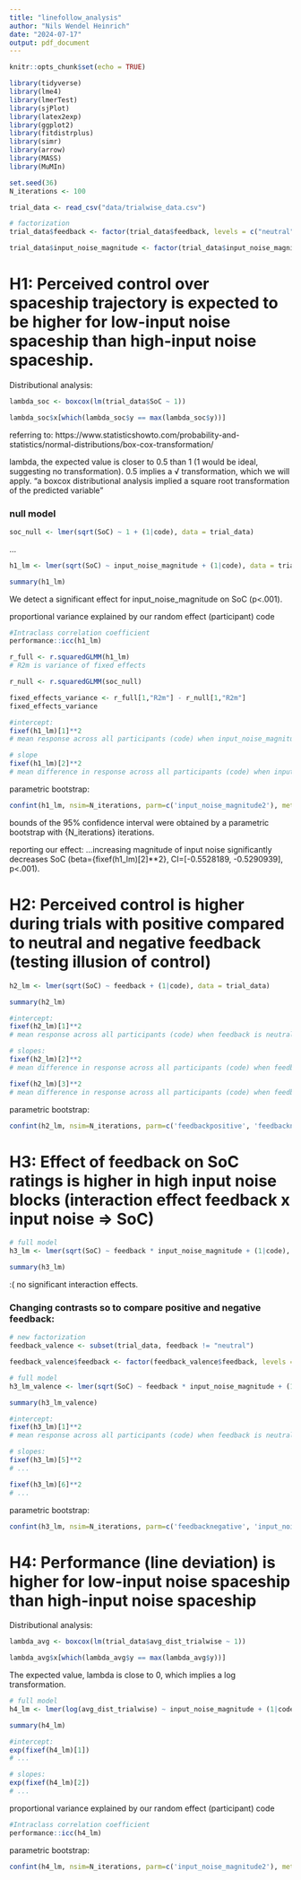 ```yaml
---
title: "linefollow_analysis"
author: "Nils Wendel Heinrich"
date: "2024-07-17"
output: pdf_document
---
```


```r
knitr::opts_chunk$set(echo = TRUE)
```


```r

library(tidyverse)
library(lme4)
library(lmerTest)
library(sjPlot)
library(latex2exp)
library(ggplot2)
library(fitdistrplus)
library(simr)
library(arrow)
library(MASS)
library(MuMIn)

set.seed(36)
N_iterations <- 100

```


```r

trial_data <- read_csv("data/trialwise_data.csv")

# factorization
trial_data$feedback <- factor(trial_data$feedback, levels = c("neutral", "positive", "negative"))

trial_data$input_noise_magnitude <- factor(trial_data$input_noise_magnitude)

```

# H1: Perceived control over spaceship trajectory is expected to be higher for low-input noise spaceship than high-input noise spaceship.

Distributional analysis:
```r

lambda_soc <- boxcox(lm(trial_data$SoC ~ 1))

lambda_soc$x[which(lambda_soc$y == max(lambda_soc$y))]

```
referring to:
https://www.statisticshowto.com/probability-and-statistics/normal-distributions/box-cox-transformation/

lambda, the expected value is closer to 0.5 than 1 (1 would be ideal, suggesting no transformation). 0.5 implies a √ transformation, which we will apply. 
"a boxcox distributional analysis implied a square root transformation of the predicted variable"


### null model
```r
soc_null <- lmer(sqrt(SoC) ~ 1 + (1|code), data = trial_data)
```


...
```r

h1_lm <- lmer(sqrt(SoC) ~ input_noise_magnitude + (1|code), data = trial_data)

summary(h1_lm)

```
We detect a significant effect for input_noise_magnitude on SoC (p<.001).

proportional variance explained by our random effect (participant) code
```r

#Intraclass correlation coefficient
performance::icc(h1_lm)

```

```r

r_full <- r.squaredGLMM(h1_lm)
# R2m is variance of fixed effects

r_null <- r.squaredGLMM(soc_null)

fixed_effects_variance <- r_full[1,"R2m"] - r_null[1,"R2m"]
fixed_effects_variance
```

```r

#intercept:
fixef(h1_lm)[1]**2
# mean response across all participants (code) when input_noise_magnitude = 0.5

# slope
fixef(h1_lm)[2]**2
# mean difference in response across all participants (code) when input_noise_magnitude jumps from 0.5 to 2.0

```

parametric bootstrap:
```r

confint(h1_lm, nsim=N_iterations, parm=c('input_noise_magnitude2'), method='boot')

```

bounds of the 95% confidence interval were obtained by a parametric bootstrap with {N_iterations} iterations.

reporting our effect:
...increasing magnitude of input noise significantly decreases SoC (beta={fixef(h1_lm)[2]**2}, CI=[-0.5528189, -0.5290939],  p<.001).


# H2: Perceived control is higher during trials with positive compared to neutral and negative feedback (testing illusion of control)

```r

h2_lm <- lmer(sqrt(SoC) ~ feedback + (1|code), data = trial_data)

summary(h2_lm)

```

```r

#intercept:
fixef(h2_lm)[1]**2
# mean response across all participants (code) when feedback is neutral

# slopes:
fixef(h2_lm)[2]**2
# mean difference in response across all participants (code) when feedback is positive compared to neutral

fixef(h2_lm)[3]**2
# mean difference in response across all participants (code) when feedback is negative compared to neutral

```

parametric bootstrap:
```r

confint(h2_lm, nsim=N_iterations, parm=c('feedbackpositive', 'feedbacknegative'), method='boot')

```

# H3: Effect of feedback on SoC ratings is higher in high input noise blocks (interaction effect feedback x input noise => SoC)

```r

# full model
h3_lm <- lmer(sqrt(SoC) ~ feedback * input_noise_magnitude + (1|code), data = trial_data)

summary(h3_lm)

```

:( no significant interaction effects.

### Changing contrasts so to compare positive and negative feedback:

```r

# new factorization
feedback_valence <- subset(trial_data, feedback != "neutral")

feedback_valence$feedback <- factor(feedback_valence$feedback, levels = c("positive", "negative"))

# full model
h3_lm_valence <- lmer(sqrt(SoC) ~ feedback * input_noise_magnitude + (1|code), data = feedback_valence)

summary(h3_lm_valence)

```

```r

#intercept:
fixef(h3_lm)[1]**2
# mean response across all participants (code) when feedback is neutral

# slopes:
fixef(h3_lm)[5]**2
# ...

fixef(h3_lm)[6]**2
# ...

```

parametric bootstrap:
```r

confint(h3_lm, nsim=N_iterations, parm=c('feedbacknegative', 'input_noise_magnitude2', 'feedbacknegative:input_noise_magnitude2'), method='boot')

```

# H4: Performance (line deviation) is higher for low-input noise spaceship than high-input noise spaceship

Distributional analysis:
```r

lambda_avg <- boxcox(lm(trial_data$avg_dist_trialwise ~ 1))

lambda_avg$x[which(lambda_avg$y == max(lambda_avg$y))]

```

The expected value, lambda is close to 0, which implies a log transformation.

```r

# full model
h4_lm <- lmer(log(avg_dist_trialwise) ~ input_noise_magnitude + (1|code), data = trial_data)

summary(h4_lm)

```

```r

#intercept:
exp(fixef(h4_lm)[1])
# ...

# slopes:
exp(fixef(h4_lm)[2])
# ...


```

proportional variance explained by our random effect (participant) code
```r

#Intraclass correlation coefficient
performance::icc(h4_lm)

```

parametric bootstrap:
```r

confint(h4_lm, nsim=N_iterations, parm=c('input_noise_magnitude2'), method='boot')

```

